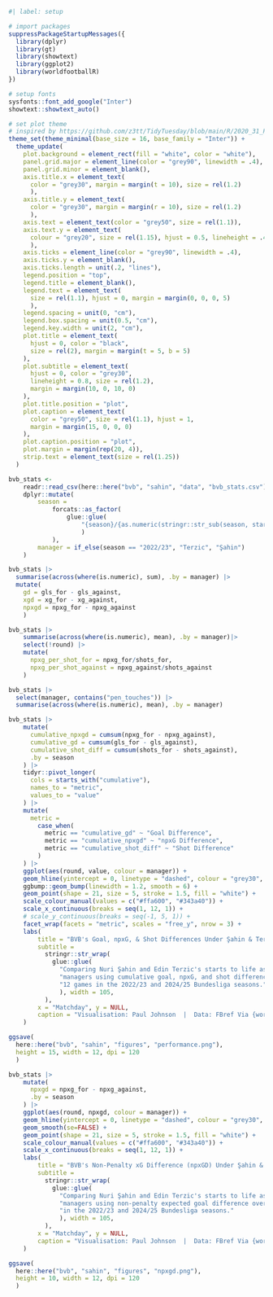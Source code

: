 
```r
#| label: setup

# import packages
suppressPackageStartupMessages({
  library(dplyr)
  library(gt)
  library(showtext)
  library(ggplot2)
  library(worldfootballR)
})

# setup fonts
sysfonts::font_add_google("Inter")
showtext::showtext_auto()

# set plot theme
# inspired by https://github.com/z3tt/TidyTuesday/blob/main/R/2020_31_PalmerPenguins.Rmd
theme_set(theme_minimal(base_size = 16, base_family = "Inter")) +
  theme_update(
    plot.background = element_rect(fill = "white", color = "white"),
    panel.grid.major = element_line(color = "grey90", linewidth = .4),
    panel.grid.minor = element_blank(),
    axis.title.x = element_text(
      color = "grey30", margin = margin(t = 10), size = rel(1.2)
      ),
    axis.title.y = element_text(
      color = "grey30", margin = margin(r = 10), size = rel(1.2)
      ),
    axis.text = element_text(color = "grey50", size = rel(1.1)),
    axis.text.y = element_text(
      colour = "grey20", size = rel(1.15), hjust = 0.5, lineheight = .4
      ),
    axis.ticks = element_line(color = "grey90", linewidth = .4),
    axis.ticks.y = element_blank(),
    axis.ticks.length = unit(.2, "lines"),
    legend.position = "top",
    legend.title = element_blank(),
    legend.text = element_text(
      size = rel(1.1), hjust = 0, margin = margin(0, 0, 0, 5)
      ),
    legend.spacing = unit(0, "cm"),
    legend.box.spacing = unit(0.5, "cm"),
    legend.key.width = unit(2, "cm"),
    plot.title = element_text(
      hjust = 0, color = "black",
      size = rel(2), margin = margin(t = 5, b = 5)
    ),
    plot.subtitle = element_text(
      hjust = 0, color = "grey30",
      lineheight = 0.8, size = rel(1.2), 
      margin = margin(10, 0, 10, 0)
    ),
    plot.title.position = "plot",
    plot.caption = element_text(
      color = "grey50", size = rel(1.1), hjust = 1,
      margin = margin(15, 0, 0, 0)
    ),
    plot.caption.position = "plot",
    plot.margin = margin(rep(20, 4)),
    strip.text = element_text(size = rel(1.25))
  )

bvb_stats <- 
    readr::read_csv(here::here("bvb", "sahin", "data", "bvb_stats.csv")) |> 
    dplyr::mutate(
        season =
            forcats::as_factor(
                glue::glue(
                    "{season}/{as.numeric(stringr::str_sub(season, start = -2)) + 1}"
                    )
            ),
        manager = if_else(season == "2022/23", "Terzic", "Şahin") 
    )
```

```r

bvb_stats |> 
  summarise(across(where(is.numeric), sum), .by = manager) |> 
  mutate(
    gd = gls_for - gls_against,
    xgd = xg_for - xg_against,
    npxgd = npxg_for - npxg_against
    )
```

```r

bvb_stats |> 
    summarise(across(where(is.numeric), mean), .by = manager)|> 
    select(!round) |> 
    mutate(
      npxg_per_shot_for = npxg_for/shots_for,
      npxg_per_shot_against = npxg_against/shots_against
    )
```

```r

bvb_stats |> 
  select(manager, contains("pen_touches")) |> 
  summarise(across(where(is.numeric), mean), .by = manager)
```

```r

bvb_stats |> 
    mutate(
      cumulative_npxgd = cumsum(npxg_for - npxg_against),
      cumulative_gd = cumsum(gls_for - gls_against),
      cumulative_shot_diff = cumsum(shots_for - shots_against),
      .by = season
    ) |> 
    tidyr::pivot_longer(
      cols = starts_with("cumulative"),
      names_to = "metric",
      values_to = "value"      
    ) |> 
    mutate(
      metric = 
        case_when(
          metric == "cumulative_gd" ~ "Goal Difference",
          metric == "cumulative_npxgd" ~ "npxG Difference",
          metric == "cumulative_shot_diff" ~ "Shot Difference"
        )
    ) |> 
    ggplot(aes(round, value, colour = manager)) +
    geom_hline(yintercept = 0, linetype = "dashed", colour = "grey30", linewidth = .8, alpha = .8) +
    ggbump::geom_bump(linewidth = 1.2, smooth = 6) +
    geom_point(shape = 21, size = 5, stroke = 1.5, fill = "white") +
    scale_colour_manual(values = c("#ffa600", "#343a40")) +
    scale_x_continuous(breaks = seq(1, 12, 1)) +
    # scale_y_continuous(breaks = seq(-1, 5, 1)) +
    facet_wrap(facets = "metric", scales = "free_y", nrow = 3) +
    labs(
        title = "BVB's Goal, npxG, & Shot Differences Under Şahin & Terzic",
        subtitle = 
          stringr::str_wrap(
            glue::glue(
              "Comparing Nuri Şahin and Edin Terzic's starts to life as Borussia Dortmund ",
              "managers using cumulative goal, npxG, and shot differences over the first ",
              "12 games in the 2022/23 and 2024/25 Bundesliga seasons."
              ), width = 105,
          ),
        x = "Matchday", y = NULL,
        caption = "Visualisation: Paul Johnson  |  Data: FBref Via {worldfootballR}"
    )

ggsave(
  here::here("bvb", "sahin", "figures", "performance.png"), 
  height = 15, width = 12, dpi = 120
  )
```


```r

bvb_stats |> 
    mutate(
      npxgd = npxg_for - npxg_against,
      .by = season
    ) |> 
    ggplot(aes(round, npxgd, colour = manager)) +
    geom_hline(yintercept = 0, linetype = "dashed", colour = "grey30", linewidth = .8, alpha = .8) +
    geom_smooth(se=FALSE) +
    geom_point(shape = 21, size = 5, stroke = 1.5, fill = "white") +
    scale_colour_manual(values = c("#ffa600", "#343a40")) +
    scale_x_continuous(breaks = seq(1, 12, 1)) +
    labs(
        title = "BVB's Non-Penalty xG Difference (npxGD) Under Şahin & Terzic",
        subtitle = 
          stringr::str_wrap(
            glue::glue(
              "Comparing Nuri Şahin and Edin Terzic's starts to life as Borussia Dortmund ",
              "managers using non-penalty expected goal difference over the first 12 games ",
              "in the 2022/23 and 2024/25 Bundesliga seasons."
              ), width = 105,
          ),
        x = "Matchday", y = NULL,
        caption = "Visualisation: Paul Johnson  |  Data: FBref Via {worldfootballR}"
    )

ggsave(
  here::here("bvb", "sahin", "figures", "npxgd.png"), 
  height = 10, width = 12, dpi = 120
  )
```